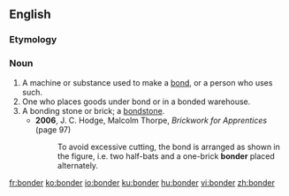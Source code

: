 {{also|bönder}}
==English==

===Etymology===
{{suffix|en|bond|er}}

===Noun===
{{en-noun}}

# A machine or substance used to make a [[bond]], or a person who uses such.
# One who places goods under bond or in a bonded warehouse.
# A bonding stone or brick; a [[bondstone]].
#* '''2006''', J. C. Hodge, ‎Malcolm Thorpe, ''Brickwork for Apprentices'' (page 97)
#*: To avoid excessive cutting, the bond is arranged as shown in the figure, i.e. two half-bats and a one-brick '''bonder''' placed alternately.

[[fr:bonder]]
[[ko:bonder]]
[[io:bonder]]
[[ku:bonder]]
[[hu:bonder]]
[[vi:bonder]]
[[zh:bonder]]